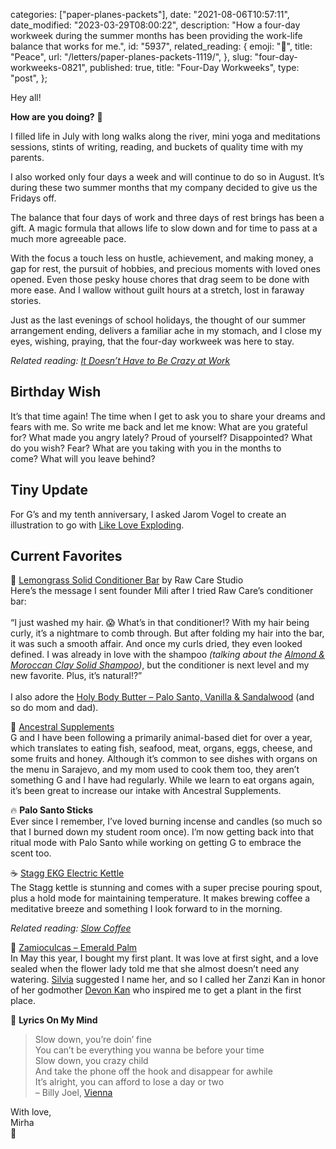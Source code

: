 
  categories: ["paper-planes-packets"],
  date: "2021-08-06T10:57:11",
  date_modified: "2023-03-29T08:00:22",
  description:
    "How a four-day workweek during the summer months has been providing the work-life balance that works for me.",
  id: "5937",
  related_reading: {
    emoji: "🌊",
    title: "Peace",
    url: "/letters/paper-planes-packets-1119/",
  },
  slug: "four-day-workweeks-0821",
  published: true,
  title: "Four-Day Workweeks",
  type: "post",
};


Hey all!

**How are you doing?** 🍃

I filled life in July with long walks along the river, mini yoga and meditations sessions, stints of writing, reading, and buckets of quality time with my parents.

I also worked only four days a week and will continue to do so in August. It’s during these two summer months that my company decided to give us the Fridays off.

The balance that four days of work and three days of rest brings has been a gift. A magic formula that allows life to slow down and for time to pass at a much more agreeable pace.

With the focus a touch less on hustle, achievement, and making money, a gap for rest, the pursuit of hobbies, and precious moments with loved ones opened. Even those pesky house chores that drag seem to be done with more ease. And I wallow without guilt hours at a stretch, lost in faraway stories.

Just as the last evenings of school holidays, the thought of our summer arrangement ending, delivers a familiar ache in my stomach, and I close my eyes, wishing, praying, that the four-day workweek was here to stay.

_Related reading: [It Doesn’t Have to Be Crazy at Work](/read-100-books#47-it-doesnt-have-to-be-crazy-at-work)_

## Birthday Wish

It’s that time again! The time when I get to ask you to share your dreams and fears with me. So write me back and let me know: What are you grateful for? What made you angry lately? Proud of yourself? Disappointed? What do you wish? Fear? What are you taking with you in the months to come? What will you leave behind?

## Tiny Update

For G’s and my tenth anniversary, I asked Jarom Vogel to create an illustration to go with [Like Love Exploding](/posts/like-love-exploding/).

## Current Favorites

🍋 [Lemongrass Solid Conditioner Bar](https://www.rawcarestudio.com/collections/hair-care/products/lemongrass-solid-hair-mask) by Raw Care Studio\
Here’s the message I sent founder Mili after I tried Raw Care’s conditioner bar:\
\
“I just washed my hair. 😱 What’s in that conditioner!? With my hair being curly, it’s a nightmare to comb through. But after folding my hair into the bar, it was such a smooth affair. And once my curls dried, they even looked defined. I was already in love with the shampoo _(talking about the [Almond & Moroccan Clay Solid Shampoo](https://www.rawcarestudio.com/collections/hair-care/products/almond-moroccan-clay-solid-shampoo))_, but the conditioner is next level and my new favorite. Plus, it’s natural!?”\
\
I also adore the [Holy Body Butter – Palo Santo, Vanilla & Sandalwood](https://www.rawcarestudio.com/collections/body-care/products/holy-body-butter-with-palo-santo-sandalwood-vanilla) (and so do mom and dad).

🥩 [Ancestral Supplements](https://ancestralsupplements.com/)\
G and I have been following a primarily animal-based diet for over a year, which translates to eating fish, seafood, meat, organs, eggs, cheese, and some fruits and honey. Although it’s common to see dishes with organs on the menu in Sarajevo, and my mom used to cook them too, they aren’t something G and I have had regularly. While we learn to eat organs again, it’s been great to increase our intake with Ancestral Supplements.

🔥 **Palo Santo Sticks**\
Ever since I remember, I’ve loved burning incense and candles (so much so that I burned down my student room once). I’m now getting back into that ritual mode with Palo Santo while working on getting G to embrace the scent too.

☕️ [Stagg EKG Electric Kettle](https://fellowproducts.com/products/staggekg)\
The Stagg kettle is stunning and comes with a super precise pouring spout, plus a hold mode for maintaining temperature. It makes brewing coffee a meditative breeze and something I look forward to in the morning.

_Related reading: [Slow Coffee](/posts/slow-coffee/)_

🍃 [Zamioculcas – Emerald Palm](https://royalgreen.nl/assortiment/zamioculcas-emerald-palm/)\
In May this year, I bought my first plant. It was love at first sight, and a love sealed when the flower lady told me that she almost doesn’t need any watering. [Silvia](https://silviafalcomer.com/about) suggested I name her, and so I called her Zanzi Kan in honor of her godmother [Devon Kan](https://www.cafebirke.com/about) who inspired me to get a plant in the first place.

🎵 **Lyrics On My Mind**

> Slow down, you’re doin’ fine\
> You can’t be everything you wanna be before your time\
> Slow down, you crazy child\
> And take the phone off the hook and disappear for awhile\
> It’s alright, you can afford to lose a day or two\
> – Billy Joel, [Vienna](https://open.spotify.com/track/4U45aEWtQhrm8A5mxPaFZ7)

With love,\
Mirha\
🍵
